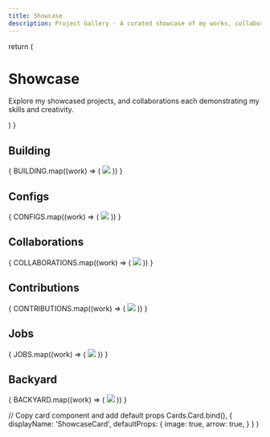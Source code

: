 ```yaml
---
title: Showcase
description: Project Gallery - A curated showcase of my works, collaborations and job positions 📺
---
```



  return (
    <div className="max-w-screen-lg mx-auto pt-4 pb-8 mb-16 border-b border-gray-400 border-opacity-20">
      <h1>
        <span className="font-bold leading-tight lg:text-5xl">Showcase</span>
      </h1>
      <p className="italic text-center opacity-60 font-space-grotesk">
        Explore my showcased projects, and collaborations each demonstrating my skills and creativity.
      </p>
    </div>
  )
}

<ShowcaseHeader />

## Building

<div class="grid grid-cols-1 gap-4 sm:grid-cols-2 lg:grid-cols-3 border-b border-gray-400 border-opacity-20 mb-16 pb-8">
  {
    BUILDING.map((work) => (
    <Cards>
      <ShowcaseCard title={work.title} href={work.href} >
        <Image src={work.img} width={500} height={500} />
      </ShowcaseCard>
    </Cards> 
    ))
  }
</div>

## Configs

<div class="grid grid-cols-1 gap-4 sm:grid-cols-2 lg:grid-cols-3 border-b border-gray-400 border-opacity-20 mb-16 pb-8">
  {
    CONFIGS.map((work) => (
    <Cards>
      <ShowcaseCard title={work.title} href={work.href} >
        <Image src={work.img} width={500} height={500} />
      </ShowcaseCard>
    </Cards> 
    ))
  }
</div>


## Collaborations

<div class="grid grid-cols-1 gap-4 sm:grid-cols-2 lg:grid-cols-3 border-b border-gray-400 border-opacity-20 mb-16 pb-8">
  {
    COLLABORATIONS.map((work) => (
    <Cards>
      <ShowcaseCard title={work.title} href={work.href} >
        <Image src={work.img} width={500} height={500} />
      </ShowcaseCard>
    </Cards> 
   ))
  }
</div>

## Contributions

<div class="grid grid-cols-1 gap-4 sm:grid-cols-2 lg:grid-cols-3 border-b border-gray-400 border-opacity-20 mb-16 pb-8">
  {
    CONTRIBUTIONS.map((work) => (
    <Cards>
      <ShowcaseCard title={work.title} href={work.href} >
        <Image src={work.img} width={500} height={500} />
      </ShowcaseCard>
    </Cards> 
   ))
  }
</div>


## Jobs

<div class="grid grid-cols-1 gap-4 sm:grid-cols-2 lg:grid-cols-3 border-b border-gray-400 border-opacity-20 mb-16 pb-8">
  {
    JOBS.map((work) => (
    <Cards>
      <ShowcaseCard title={work.title} href={work.href} >
        <Image src={work.img} width={500} height={500} />
      </ShowcaseCard>
    </Cards> 
   ))
  }
</div>

## Backyard

<div class="grid grid-cols-1 gap-4 sm:grid-cols-2 lg:grid-cols-3 border-b border-gray-400 border-opacity-20 mb-16 pb-8">
  {
    BACKYARD.map((work) => (
    <Cards>
      <ShowcaseCard title={work.title} href={work.href} >
        <Image src={work.img} width={500} height={500} />
      </ShowcaseCard>
    </Cards> 
    ))
  }
</div>


  // Copy card component and add default props
  Cards.Card.bind(),
  {
    displayName: 'ShowcaseCard',
    defaultProps: {
      image: true,
      arrow: true,
    }
  }
)
